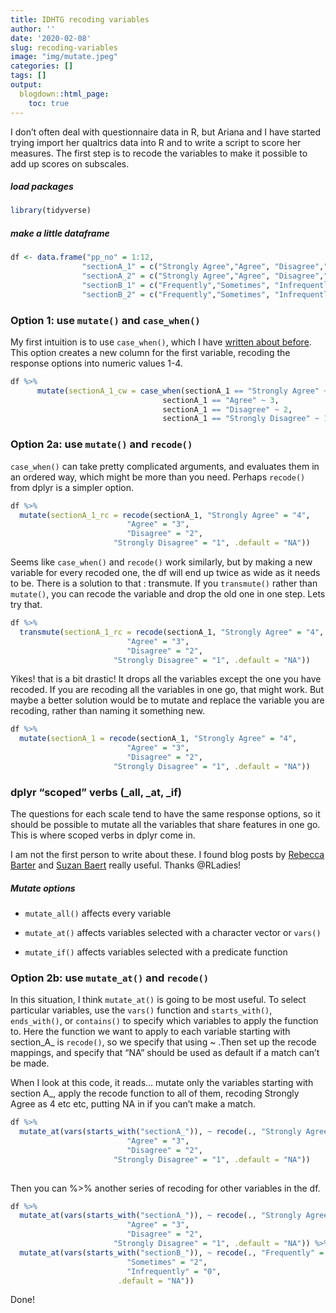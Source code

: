 ```yaml
---
title: IDHTG recoding variables
author: ''
date: '2020-02-08'
slug: recoding-variables
image: "img/mutate.jpeg"
categories: []
tags: []
output:
  blogdown::html_page:
    toc: true
---
```


I don't often deal with questionnaire data in R, but Ariana and I have started trying import her qualtrics data into R and to write a script to score her measures. The first step is to recode the variables to make it possible to add up scores on subscales. 

##### load packages

```r
library(tidyverse)
```


##### make a little dataframe
```r
df <- data.frame("pp_no" = 1:12, 
                "sectionA_1" = c("Strongly Agree","Agree", "Disagree","Strongly Disagree"),
                "sectionA_2" = c("Strongly Agree","Agree", "Disagree","Strongly Disagree"),
                "sectionB_1" = c("Frequently","Sometimes", "Infrequently"),
                "sectionB_2" = c("Frequently","Sometimes", "Infrequently"))
```

### Option 1: use `mutate()` and `case_when()`

My first intuition is to use `case_when()`, which I have [written about before](http://jenrichmond.rbind.io/post/mutate-and-if-else-to-create-new-variables/). This option creates a new column for the first variable, recoding the response options into numeric values 1-4.

```r
df %>%
      mutate(sectionA_1_cw = case_when(sectionA_1 == "Strongly Agree" ~ 4,
                                  sectionA_1 == "Agree" ~ 3,
                                  sectionA_1 == "Disagree" ~ 2,
                                  sectionA_1 == "Strongly Disagree" ~ 1))
```

### Option 2a: use `mutate()` and `recode()`

`case_when()` can take pretty complicated arguments, and evaluates them in an ordered way, which might be more than you need. Perhaps `recode()` from dplyr is a simpler option. 

```r
df %>%
  mutate(sectionA_1_rc = recode(sectionA_1, "Strongly Agree" = "4",
                          "Agree" = "3",
                          "Disagree" = "2",
                       "Strongly Disagree" = "1", .default = "NA"))


```

Seems like `case_when()` and `recode()` work similarly, but by making a new variable for every recoded one, the df will end up twice as wide as it needs to be. There is a solution to that : transmute. If you `transmute()` rather than `mutate()`, you can recode the variable and drop the old one in one step. Lets try that. 

```r
df %>%
  transmute(sectionA_1_rc = recode(sectionA_1, "Strongly Agree" = "4",
                          "Agree" = "3",
                          "Disagree" = "2",
                       "Strongly Disagree" = "1", .default = "NA"))
```

Yikes! that is a bit drastic! It drops all the variables except the one you have recoded. If you are recoding all the variables in one go, that might work.  But maybe a better solution would be to mutate and replace the variable you are recoding, rather than naming it something new. 

```r
df %>%
  mutate(sectionA_1 = recode(sectionA_1, "Strongly Agree" = "4",
                          "Agree" = "3",
                          "Disagree" = "2",
                       "Strongly Disagree" = "1", .default = "NA"))

```

### dplyr "scoped" verbs (_all, _at, _if)

The questions for each scale tend to have the same response options, so it should be possible to mutate all the variables that share features in one go. This is where scoped verbs in dplyr come in. 

I am not the first person to write about these. I found blog posts by [Rebecca Barter](http://www.rebeccabarter.com/blog/2019-01-23_scoped-verbs/) and [Suzan Baert](https://suzan.rbind.io/2018/02/dplyr-tutorial-2/) really useful. Thanks @RLadies! 

##### Mutate options

- `mutate_all()` affects every variable

- `mutate_at()` affects variables selected with a character vector or `vars()`

- `mutate_if()` affects variables selected with a predicate function

### Option 2b: use `mutate_at()` and `recode()`

In this situation, I think `mutate_at()` is going to be most useful. To select particular variables, use the `vars()` function and `starts_with()`, `ends_with()`, or `contains()` to specify which variables to apply the function to. Here the function we want to apply to each variable starting with section_A_ is `recode()`, so we specify that using ~ .Then set up the recode mappings, and specify that "NA" should be used as default if a match can't be made. 

When I look at this code, it reads... mutate only the variables starting with section A_, apply the recode function to all of them, recoding Strongly Agree as 4 etc etc, putting NA in if you can't make a match. 

```r
df %>%
  mutate_at(vars(starts_with("sectionA_")), ~ recode(., "Strongly Agree" = "4",
                          "Agree" = "3",
                          "Disagree" = "2",
                       "Strongly Disagree" = "1", .default = "NA")) 
  
```

Then you can %>% another series of recoding for other variables in the df. 

```r
df %>%
  mutate_at(vars(starts_with("sectionA_")), ~ recode(., "Strongly Agree" = "4",
                          "Agree" = "3",
                          "Disagree" = "2",
                       "Strongly Disagree" = "1", .default = "NA")) %>%
  mutate_at(vars(starts_with("sectionB_")), ~ recode(., "Frequently" = "3",
                          "Sometimes" = "2",
                          "Infrequently" = "0",
                        .default = "NA"))
```

Done!